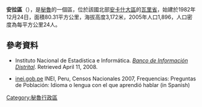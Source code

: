 '''安拉區'''（{{lang-es|Distrito de Anra}}），是[[秘魯|秘魯]]的一個區，位於該國北部[[安卡什大區|安卡什大區]]的[[瓦里省|瓦里省]]，始建於1982年12月24日，面積80.31平方公里，海拔高度3,172米，2005年人口1,896，人口密度為每平方公里24人。

==參考資料==
*{{es icon}} Instituto Nacional de Estadística e Informática. ''[https://web.archive.org/web/20080423164200/http://desa.inei.gob.pe/mapas/bid/ Banco de Información Distrital]''. Retrieved April 11, 2008.
*[https://web.archive.org/web/20130127005551/http://iinei.inei.gob.pe/iinei/RedatamCpv2007.asp?id=ResultadosCensales%3Fori%3DC inei.gob.pe] INEI, Peru, Censos Nacionales 2007, Frequencias: Preguntas de Población: Idioma o lengua con el que aprendió hablar (in Spanish)

{{coord|9|13|48|S|76|55|12|W|type:adm3rd_source:kolossus-itwiki|display=title}}

{{Peru-geo-stub}}
[[Category:秘魯行政區|Category:秘魯行政區]]